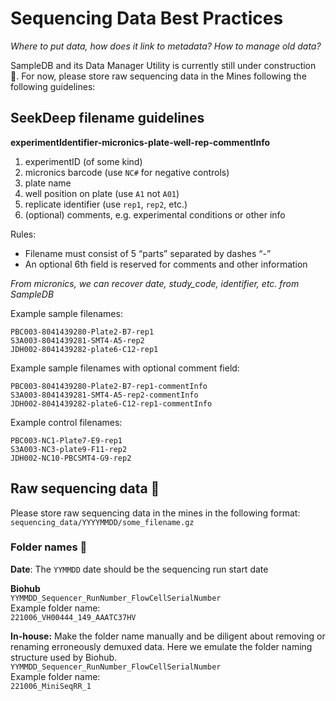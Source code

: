 # Sequencing Data Best Practices 

*Where to put data, how does it link to metadata? How to manage old data?* 

SampleDB and its Data Manager Utility is currently still under construction 🚧. 
For now, please store raw sequencing data in the Mines following the following guidelines: 


## SeekDeep filename guidelines 

**experimentIdentifier-micronics-plate-well-rep-commentInfo**

1. experimentID (of some kind)
2. micronics barcode (use `NC#` for negative controls) 
3. plate name
4. well position on plate (use `A1` not `A01`)
5. replicate identifier (use `rep1`, `rep2`, etc.) 
6. (optional) comments, e.g. experimental conditions or other info

Rules: 

- Filename must consist of 5 "parts" separated by dashes "-"
- An optional 6th field is reserved for comments and other information

*From micronics, we can recover date, study_code, identifier, etc. from SampleDB*

Example sample filenames:   
```
PBC003-8041439280-Plate2-B7-rep1
S3A003-8041439281-SMT4-A5-rep2
JDH002-8041439282-plate6-C12-rep1
```

Example sample filenames with optional comment field: 
```
PBC003-8041439280-Plate2-B7-rep1-commentInfo
S3A003-8041439281-SMT4-A5-rep2-commentInfo
JDH002-8041439282-plate6-C12-rep1-commentInfo
```

Example control filenames: 
```
PBC003-NC1-Plate7-E9-rep1
S3A003-NC3-plate9-F11-rep2
JDH002-NC10-PBCSMT4-G9-rep2
```

## Raw sequencing data 🚧
Please store raw sequencing data in the mines in the following format: 
`sequencing_data/YYYYMMDD/some_filename.gz`

### Folder names 🚧
**Date**: The `YYMMDD` date should be the sequencing run start date

**Biohub**<br />
`YYMMDD_Sequencer_RunNumber_FlowCellSerialNumber`<br />
Example folder name: <br />
`221006_VH00444_149_AAATC37HV`<br />

**In-house:** Make the folder name manually and be diligent about removing or renaming erroneously demuxed data. Here we emulate the folder naming structure used by Biohub.<br /> 
`YYMMDD_Sequencer_RunNumber_FlowCellSerialNumber`<br />
Example folder name:<br /> 
`221006_MiniSeqRR_1`<br />
